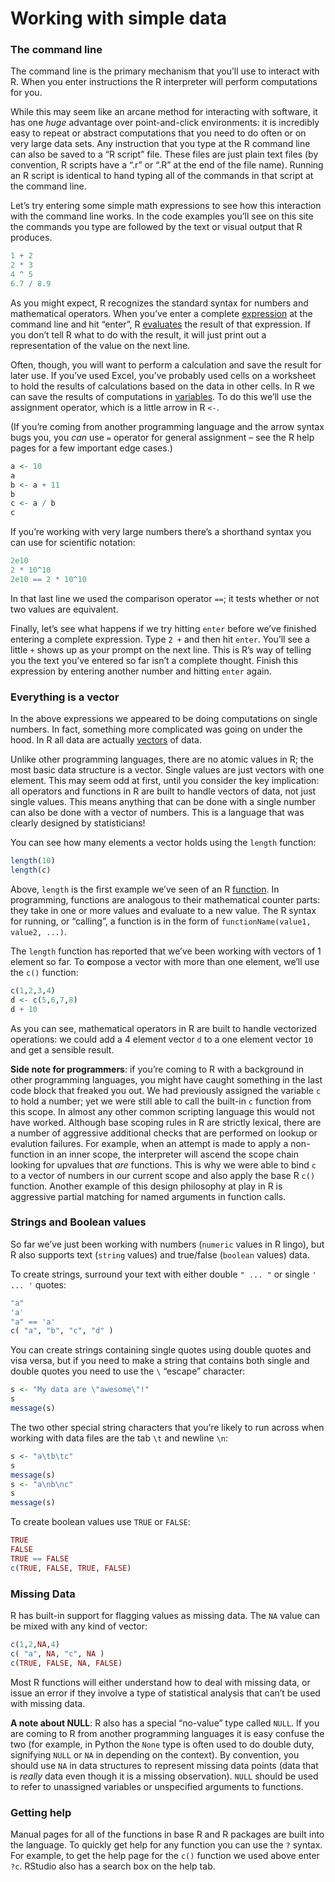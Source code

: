 # Working with simple data

### The command line

The command line is the primary mechanism that you'll use to interact with R.  When you enter instructions the R interpreter will perform computations for you. 

While this may seem like an arcane method for interacting with software, it has one *huge* advantage over point-and-click environments:  it is incredibly easy to repeat or abstract computations that you need to do often or on very large data sets.  Any instruction that you type at the R command line can also be saved to a "R script" file.  These files are just plain text files (by convention, R scripts have a ".r" or ".R" at the end of the file name).  Running an R script is identical to hand typing all of the commands in that script at the command line.

Let's try entering some simple math expressions to see how this interaction with the command line works.  In the code examples you'll see on this site the commands you type are followed by the text or visual output that R produces.

```r
1 + 2
2 * 3
4 ^ 5
6.7 / 8.9
````

As you might expect, R recognizes the standard syntax for numbers and mathematical operators.  When you've enter a complete [expression](http://en.wikipedia.org/wiki/Expression_(computer_science)) at the command line and hit "enter", R [evaluates](http://en.wikipedia.org/wiki/Evaluation_strategy) the result of that expression.  If you don't tell R what to do with the result, it will just print out a representation of the value on the next line.

Often, though, you will want to perform a calculation and save the result for later use.  If you've used Excel, you've probably used cells on a worksheet to hold the results of calculations based on the data in other cells.  In R we can save the results of computations in [variables](http://en.wikipedia.org/wiki/Variable_(computer_science)).  To do this we'll use the assignment operator, which is a little arrow in R `<-`.

(If you're coming from another programming language and the arrow syntax bugs you, you *can* use `=` operator for general assignment -- see the R help pages for a few important edge cases.)

```r
a <- 10
a
b <- a + 11
b
c <- a / b
c
````

If you're working with very large numbers there's a shorthand syntax you can use for scientific notation:

```r
2e10
2 * 10^10
2e10 == 2 * 10^10
````

In that last line we used the comparison operator `==`; it tests whether or not two values are equivalent.

Finally, let's see what happens if we try hitting `enter` before we've finished entering a complete expression.  Type `2 +` and then hit `enter`.  You'll see a little `+` shows up as your prompt on the next line.  This is R's way of telling you the text you've entered so far isn't a complete thought.  Finish this expression by entering another number and hitting `enter` again.

### Everything is a vector

In the above expressions we appeared to be doing computations on single numbers.  In fact, something more complicated was going on under the hood.  In R all data are actually [vectors](http://en.wikipedia.org/wiki/Array_data_structure) of data.  

Unlike other programming languages, there are no atomic values in R; the most basic data structure is a vector.  Single values are just vectors with one element.  This may seem odd at first, until you consider the key implication:  all operators and functions in R are built to handle vectors of data, not just single values.  This means anything that can be done with a single number can also be done with a vector of numbers.  This is a language that was clearly designed by statisticians! 

You can see how many elements a vector holds using the `length` function:

```r
length(10)
length(c)
````

Above, `length` is the first example we've seen of an R [function](http://en.wikipedia.org/wiki/Function_(programming)).  In programming, functions are analogous to their mathematical counter parts: they take in one or more values and evaluate to a new value.  The R syntax for running, or "calling", a function is in the form of `functionName(value1, value2, ...)`.

The `length` function has reported that we've been working with vectors of 1 element so far.  To **c**ompose a vector with more than one element, we'll use the `c()` function:

```r
c(1,2,3,4)
d <- c(5,6,7,8)
d + 10
````

As you can see, mathematical operators in R are built to handle vectorized operations:  we could add a 4 element vector `d` to a one element vector `10` and get a sensible result.

**Side note for programmers**:  if you're coming to R with a background in other programming languages, you might have caught something in the last code block that freaked you out.  We had previously assigned the variable `c` to hold a number; yet we were still able to call the built-in `c` function from this scope.  In almost any other common scripting language this would not have worked.  Although base scoping rules in R are strictly lexical, there are a number of aggressive additional checks that are performed on lookup or evalution failures.  For example, when an attempt is made to apply a non-function in an inner scope, the interpreter will ascend the scope chain looking for upvalues that *are* functions.  This is why we were able to bind `c` to a vector of numbers in our current scope and also apply the base R `c()` function.  Another example of this design philosophy at play in R is aggressive partial matching for named arguments in function calls.


### Strings and Boolean values

So far we've just been working with numbers (`numeric` values in R lingo), but R also supports text (`string` values) and true/false (`boolean` values) data.

To create strings, surround your text with either double `" ... "` or single `' ... '` quotes:

```r
"a"
'a'
"a" == 'a'
c( "a", "b", "c", "d" )
````

You can create strings containing single quotes using double quotes and visa versa, but if you need to make a string that contains both single and double quotes you need to use the `\` "escape" character:

```r
s <- "My data are \"awesome\"!"
s
message(s)
````

The two other special string characters that you're likely to run across when working with data files are the tab `\t` and newline `\n`:

```r
s <- "a\tb\tc"
s
message(s)
s <- "a\nb\nc"
s
message(s)
````

To create boolean values use `TRUE` or `FALSE`:

```r
TRUE
FALSE
TRUE == FALSE
c(TRUE, FALSE, TRUE, FALSE)
````


### Missing Data

R has built-in support for flagging values as missing data.  The `NA` value can be mixed with any kind of vector:

```r
c(1,2,NA,4)
c( "a", NA, "c", NA )
c(TRUE, FALSE, NA, FALSE)
````

Most R functions will either understand how to deal with missing data, or issue an error if they involve a type of statistical analysis that can't be used with missing data.

**A note about NULL**:  R also has a special "no-value" type called `NULL`.  If you are coming to R from another programming languages it is easy confuse the two (for example, in Python the `None` type is often used to do double duty, signifying `NULL` or `NA` in depending on the context).  By convention, you should use `NA` in data structures to represent missing data points (data that is *really* data even though it is a missing observation).  `NULL` should be used to refer to unassigned variables or unspecified arguments to functions.


### Getting help

Manual pages for all of the functions in base R and R packages are built into the language.  To quickly get help for any function you can use the `?` syntax.  For example, to get the help page for the `c()` function we used above enter `?c`.  RStudio also has a search box on the help tab.

